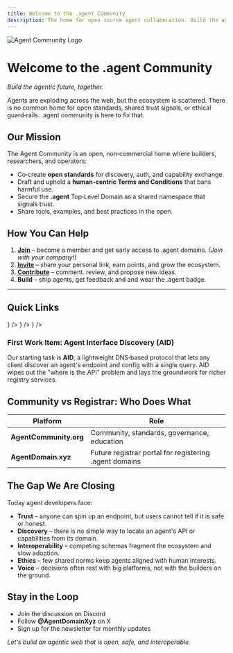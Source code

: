 ```yaml
---
title: Welcome to the .agent Community  
description: The home for open source agent collaboration. Build the agentic future, together.
---
```



<div style={{ textAlign: 'center', marginBottom: '2rem' }}>
  <img src="/assets/logo.svg" alt="Agent Community Logo" style={{ maxWidth: '200px', height: 'auto' }} />
</div>

# Welcome to the .agent Community

*Build the agentic future, together.*

Agents are exploding across the web, but the ecosystem is scattered. There is no common home for open standards, shared trust signals, or ethical guard‑rails. .agent community is here to fix that.

## Our Mission

The Agent Community is an open, non‑commercial home where builders, researchers, and operators:

* Co‑create **open standards** for discovery, auth, and capability exchange.
* Draft and uphold a **human‑centric Terms and Conditions** that bans harmful use.
* Secure the **.agent** Top‑Level Domain as a shared namespace that signals trust.
* Share tools, examples, and best practices in the open.

## How You Can Help

1. **[Join](https://agentcommunity.org)** – become a member and get early access to .agent domains. _(Join with your company!)_
2. **[Invite](https://agentcommunity.org)** – share your personal link, earn points, and grow the ecosystem.
3. **[Contribute](https://github.com/orgs/agentcommunity)** – comment. review, and propose new ideas.
4. **Build** – ship agents, get feedback and and wear the .agent badge.

---

## Quick Links

<Cards>
  <Card 
    href="/docs/aid" 
    title="Agent Interface Discovery (AID)" 
    description="DNS for Agents specification (Introduction)"
    icon={
      <svg className="w-6 h-6" fill="none" stroke="currentColor" viewBox="0 0 24 24">
        <path strokeLinecap="round" strokeLinejoin="round" strokeWidth={2} d="M19 20H5a2 2 0 01-2-2V6a2 2 0 012-2h10a2 2 0 012 2v1m2 13a2 2 0 01-2-2V7m2 13a2 2 0 002-2V9a2 2 0 00-2-2h-2m-4-3H9M7 16h6M7 8h6v4H7V8z" />
      </svg>
    }
  />
  <Card 
    href="/docs/work-items" 
    title="Work Items" 
    description="Browse all current and upcoming specifications from the Agent Community."
    icon={
      <svg className="w-6 h-6" fill="none" stroke="currentColor" viewBox="0 0 24 24">
        <path strokeLinecap="round" strokeLinejoin="round" strokeWidth={2} d="M12 6.253v13m0-13C10.832 5.477 9.246 5 7.5 5S4.168 5.477 3 6.253v13C4.168 18.477 5.754 18 7.5 18s3.332.477 4.5 1.253m0-13C13.168 5.477 14.754 5 16.5 5c1.746 0 3.332.477 4.5 1.253v13C20.832 18.477 19.246 18 17.5 18c-1.746 0-3.332.477-4.5 1.253" />
      </svg>
    }
  />
  <Card 
    href="https://github.com/orgs/agentcommunity/discussions" 
    title="Join the Discussion" 
    description="Have questions, ideas, or feedback? Join the community conversation on GitHub."
    icon={
      <svg className="w-6 h-6" fill="none" stroke="currentColor" viewBox="0 0 24 24">
        <path strokeLinecap="round" strokeLinejoin="round" strokeWidth={2} d="17 8h2a2 2 0 012 2v6a2 2 0 01-2 2h-2v4l-4-4H9a1.994 1.994 0 01-1.414-.586m0 0L11 14h4a2 2 0 002-2V6a2 2 0 00-2-2H5a2 2 0 00-2 2v6a2 2 0 002 2h2v4l.586-.586z" />
      </svg>
    }
  />
</Cards>

### First Work Item: Agent Interface Discovery (AID)

Our starting task is **AID**, a lightweight DNS‑based protocol that lets any client discover an agent's endpoint and config with a single query. AID wipes out the "where is the API" problem and lays the groundwork for richer registry services.

## Community vs Registrar: Who Does What

| Platform               | Role                                                   |
| ---------------------- | ------------------------------------------------------ |
| **AgentCommunity.org** | Community, standards, governance, education            |
| **AgentDomain.xyz**    | Future registrar portal for registering .agent domains |

## The Gap We Are Closing

Today agent developers face:

* **Trust** – anyone can spin up an endpoint, but users cannot tell if it is safe or honest.
* **Discovery** – there is no simple way to locate an agent's API or capabilities from its domain.
* **Interoperability** – competing schemas fragment the ecosystem and slow adoption.
* **Ethics** – few shared norms keep agents aligned with human interests.
* **Voice** – decisions often rest with big platforms, not with the builders on the ground.

## Stay in the Loop

* Join the discussion on Discord
* Follow **@AgentDomainXyz** on X
* Sign up for the newsletter for monthly updates

*Let's build an agentic web that is open, safe, and interoperable.*
